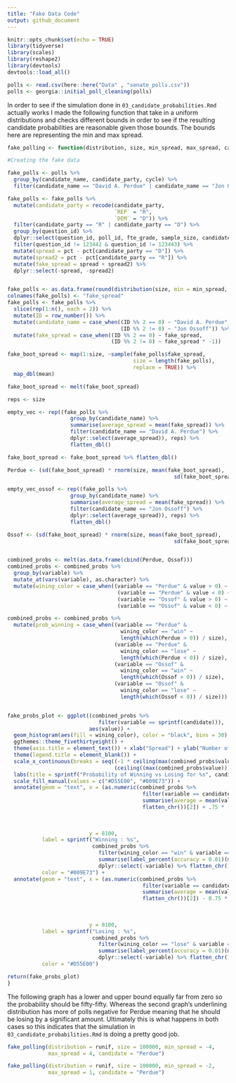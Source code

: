```yaml
---
title: "Fake Data Code"
output: github_document
---
```


```r
knitr::opts_chunk$set(echo = TRUE)
library(tidyverse)
library(scales)
library(reshape2)
library(devtools)
devtools::load_all()
```


```r
polls <- read.csv(here::here("Data" , "senate_polls.csv"))
polls <- georgia::initial_poll_cleaning(polls)
```


In order to see if the simulation done in `03_candidate_probabilities.Rmd` actually works I made the following function that take in a uniform distributions and checks different bounds in order to see if the resulting candidate probabilities are reasonable given those bounds. The bounds here are representing the min and max spread.

```r
fake_polling <- function(distribution, size, min_spread, max_spread, candidate) {

#Creating the fake data

fake_polls <- polls %>% 
  group_by(candidate_name, candidate_party, cycle) %>%
  filter(candidate_name == "David A. Perdue" | candidate_name == "Jon Ossoff")

fake_polls <- fake_polls %>%
  mutate(candidate_party = recode(candidate_party, 
                                  `REP` = "R", 
                                  `DEM` = "D")) %>%
  filter(candidate_party == "R" | candidate_party == "D") %>% 
  group_by(question_id) %>%
  dplyr::select(question_id, poll_id, fte_grade, sample_size, candidate_name, candidate_party, pct) %>%
  filter(question_id != 123442 & question_id != 123443) %>%
  mutate(spread = pct - pct[candidate_party == "D"]) %>%
  mutate(spread2 = pct - pct[candidate_party == "R"]) %>%
  mutate(fake_spread = spread + spread2) %>%
  dplyr::select(-spread, -spread2)


fake_polls <- as.data.frame(round(distribution(size, min = min_spread, max = max_spread), 1))
colnames(fake_polls) <- "fake_spread"
fake_polls <- fake_polls %>%
  slice(rep(1:n(), each = 2)) %>%
  mutate(ID = row_number()) %>%
  mutate(candidate_name = case_when((ID %% 2 == 0) ~ "David A. Perdue",
                                    (ID %% 2 != 0) ~ "Jon Ossoff")) %>%
  mutate(fake_spread = case_when((ID %% 2 == 0) ~ fake_spread,
                                 (ID %% 2 != 0) ~ fake_spread * -1))

fake_boot_spread <- map(1:size, ~sample(fake_polls$fake_spread, 
                                        size = length(fake_polls), 
                                        replace = TRUE)) %>%
  map_dbl(mean)

fake_boot_spread <- melt(fake_boot_spread)

reps <- size

empty_vec <- rep((fake_polls %>%
                    group_by(candidate_name) %>%
                    summarise(average_spread = mean(fake_spread)) %>%
                    filter(candidate_name == "David A. Perdue") %>%
                    dplyr::select(average_spread)), reps) %>%
                    flatten_dbl()

fake_boot_spread <- fake_boot_spread %>% flatten_dbl()

Perdue <- (sd(fake_boot_spread) * rnorm(size, mean(fake_boot_spread), 
                                                     sd(fake_boot_spread))) + empty_vec 

empty_vec_ossof <- rep((fake_polls %>%
                    group_by(candidate_name) %>%
                    summarise(average_spread = mean(fake_spread)) %>%
                    filter(candidate_name == "Jon Ossoff") %>%
                    dplyr::select(average_spread)), reps) %>%
                    flatten_dbl()

Ossof <- (sd(fake_boot_spread) * rnorm(size, mean(fake_boot_spread), 
                                                     sd(fake_boot_spread))) + empty_vec_ossof 


combined_probs <- melt(as.data.frame(cbind(Perdue, Ossof)))
combined_probs <- combined_probs %>% 
  group_by(variable) %>%
  mutate_at(vars(variable), as.character) %>%
  mutate(wining_color = case_when((variable == "Perdue" & value > 0) ~ "win",
                                   (variable == "Perdue" & value < 0) ~ "lose",
                                   (variable == "Ossof" & value > 0) ~ "win",
                                   (variable == "Ossof" & value < 0) ~ "lose"))

combined_probs <- combined_probs %>%
  mutate(prob_winning = case_when((variable == "Perdue" & 
                                    wining_color == "win" ~ 
                                    length(which(Perdue > 0)) / size),
                                  (variable == "Perdue" & 
                                    wining_color == "lose" ~ 
                                    length(which(Perdue < 0)) / size),
                                  (variable == "Ossof" & 
                                    wining_color == "win" ~ 
                                    length(which(Ossof > 0)) / size),
                                  (variable == "Ossof" & 
                                    wining_color == "lose" ~ 
                                    length(which(Ossof < 0)) / size)))


fake_probs_plot <- ggplot((combined_probs %>% 
                             filter(variable == sprintf(candidate))), 
                          aes(value)) +
  geom_histogram(aes(fill = wining_color), color = "black", bins = 30) +
  ggthemes::theme_fivethirtyeight() +
  theme(axis.title = element_text()) + xlab("Spread") + ylab("Number of Observations") +
  theme(legend.title = element_blank()) +
  scale_x_continuous(breaks = seq((-1 * ceiling(max(combined_probs$value))) , 
                                  (ceiling((max(combined_probs$value)))) , by = 1)) +
  labs(title = sprintf("Probability of Winning vs Losing for %s", candidate)) +
  scale_fill_manual(values = c("#D55E00", "#009E73")) +
  annotate(geom = "text", x = (as.numeric(combined_probs %>% 
                                           filter(variable == candidate) %>% 
                                           summarise(average = mean(value)) %>% 
                                           flatten_chr())[2]) + .75 * (as.numeric(combined_probs %>% 
                                                                              filter(variable == "Perdue") %>% 
                                                                              summarise(max = max(value)) %>% 
                                                                              flatten_chr())[2]), 
                          y = 8100, 
           label = sprintf("Winning : %s", 
                           combined_probs %>% 
                             filter(wining_color == "win" & variable == candidate) %>% 
                             summarise(label_percent(accuracy = 0.01)(mean(prob_winning))) %>% 
                             dplyr::select(-variable) %>% flatten_chr()),
           color = "#009E73") +
  annotate(geom = "text", x = (as.numeric(combined_probs %>% 
                                           filter(variable == candidate) %>% 
                                           summarise(average = mean(value)) %>% 
                                           flatten_chr())[2]) - 0.75 * (as.numeric(combined_probs %>% 
                                                                              filter(variable == "Perdue") %>% 
                                                                              summarise(max = max(value)) %>% 
                                                                              flatten_chr())[2]),
                          y = 8100, 
           label = sprintf("Losing : %s", 
                           combined_probs %>% 
                             filter(wining_color == "lose" & variable == candidate) %>% 
                             summarise(label_percent(accuracy = 0.01)(mean(prob_winning))) %>% 
                             dplyr::select(-variable) %>% flatten_chr()), 
           color = "#D55E00")

return(fake_probs_plot)
}
```

The following graph has a lower and upper bound equally far from zero so the probability should be fifty-fifty. Whereas the second graph’s underlining distribution has more of polls negative for Perdue meaning that he should be losing by a significant amount. Ultimately this is what happens in both cases so this indicates that the simulation in `03_candidate_probabilities.Rmd` is doing a pretty good job.

```r
fake_polling(distribution = runif, size = 100000, min_spread = -4, 
             max_spread = 4, candidate = "Perdue")
```

```r
fake_polling(distribution = runif, size = 100000, min_spread = -2, 
             max_spread = 1, candidate = "Perdue")
```

